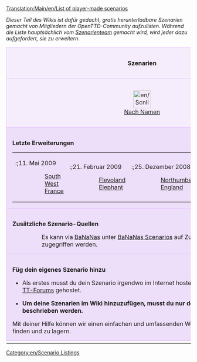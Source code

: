 [[Translation:Main/en/List of player-made scenarios]]{{en/Shortcut|Szenarien}}

''Dieser Teil des Wikis ist dafür gedacht, gratis herunterladbare Szenarien gemacht von Mitgliedern der OpenTTD-Community aufzulisten. Während die Liste hauptsächlich vom [[Main/en/Scenarios Team|Szenarienteam]] gemacht wird, wird jeder dazu aufgefordert, sie zu erweitern.''

{{en/-}}

{| cellspacing="3" class="mainpagetable" align="center" width="100%"
|- valign="top" 
|colspan="7" style="font-size: 100%; BACKGROUND-COLOR: #F5EDFC; border: 1px solid #E1BBFF; margin: 0; padding: 1em; text-align: center"|<font size="3">'''Szenarien'''</font>
|-
|style="font-size: 100%; BACKGROUND-COLOR: #F5EDFC; border: 1px solid #E1BBFF; margin: 0; padding: 1em; text-align: center; width:14%"|[[File:en/Scnlist-alphabetical.png|48px]]<br />[[Main/de/Szenarienliste|Nach Namen]]
|style="font-size: 100%; BACKGROUND-COLOR: #F5EDFC; border: 1px solid #E1BBFF; margin: 0; padding: 1em; text-align: center; width:14%"|[[File:en/Scnlist-difficulty.png|48px]]<br />[[Main/de/Szenarien nach Schwierigkeit|Nach Schwierigkeit]]
|style="font-size: 100%; BACKGROUND-COLOR: #F5EDFC; border: 1px solid #E1BBFF; margin: 0; padding: 1em; text-align: center; width:14%"|[[File:en/Scnlist-industries.png|48px]]<br />[[Main/de/Szenarien nach Menge an Industrien|Nach Menge an Industrien]]
|style="font-size: 100%; BACKGROUND-COLOR: #F5EDFC; border: 1px solid #E1BBFF; margin: 0; padding: 1em; text-align: center; width:14%"|[[File:en/Scnlist-relief.png|48px]]<br />[[Main/de/Szenarien nach Landschaftstyp|Nach Landschaftstyp]]
|style="font-size: 100%; BACKGROUND-COLOR: #F5EDFC; border: 1px solid #E1BBFF; margin: 0; padding: 1em; text-align: center; width:14%"|[[File:en/Scnlist-setting.png|48px]]<br />[[Main/de/Szenarien nach Klima|Nach Klima]]
|style="font-size: 100%; BACKGROUND-COLOR: #F5EDFC; border: 1px solid #E1BBFF; margin: 0; padding: 1em; text-align: center; width:14%"|[[File:en/Scnlist-size.png|48px]]<br />[[Main/de/Szenarien nach Größe|Nach Größe]]
|style="font-size: 100%; BACKGROUND-COLOR: #F5EDFC; border: 1px solid #E1BBFF; margin: 0; padding: 1em; text-align: center; width:14%"|[[File:en/Scnlist-realworld.png|48px]]<br />[[Main/de/Szenarien basierend auf der realen Welt|Basierend auf der realen Welt]]
|-
|colspan="7" style="font-size: 100%; BACKGROUND-COLOR: #EDDEFA; border: 1px solid #E1BBFF; margin: 0; padding: 1em 1em 0em 1em; text-align: left;"|

<font size="3">'''Letzte Erweiterungen'''</font>

{| style="BACKGROUND-COLOR: #EDDEFA"
|- valign="top"
|
:;11. Mai 2009
::[[Main/en/South West France|South West France]]
|
:;21. Februar 2009
::[[Main/en/Flevoland|Flevoland]]
::[[Main/en/Elephant|Elephant]]
|
:;25. Dezember 2008
::[[Main/en/Northumberland, England|Northumberland, England]]
|
:;8. Dezember 2008
::[[Main/en/South Yorkshire|South Yorkshire]]
|}

|-
|colspan="7" style="font-size: 100%; BACKGROUND-COLOR: #EDDEFA; border: 1px solid #E1BBFF; margin: 0; padding: 1em 1em 0em 1em; text-align: left;"|

<font size="3">'''Zusätzliche Szenario-Quellen'''</font>

::Es kann via [[Main/en/Content Service|BaNaNas]] unter [http://bananas.openttd.org/en/scenario/ BaNaNas Scenarios] auf Zusätzliche Szenarien zugegriffen werden.

|-
|colspan="7" style="font-size: 100%; BACKGROUND-COLOR: #EDDEFA; border: 1px solid #E1BBFF; margin: 0; padding: 1em 1em 0em 1em; text-align: left;"|

<font size="3">'''Füg dein eigenes Szenario hinzu'''</font>

*Als erstes musst du dein Szenario irgendwo im Internet hosten. Die meisten sind in den [http://tt-forums.net TT-Forums] gehostet.

*'''Um deine Szenarien im Wiki hinzuzufügen, musst du nur den Schritten folgen, die [[Main/en/Scenarios Team#Procedure to add a scenario|hier]] beschrieben werden.'''

Mit deiner Hilfe können wir einen einfachen und umfassenden Weg machen, Szenarien zu finden und zu lagern.

|-
|}

[[Category:en/Scenario Listings]]